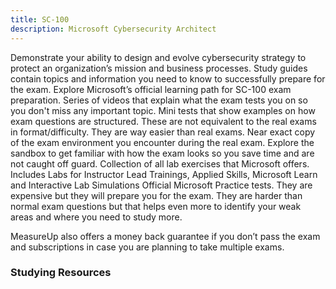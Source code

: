 ```yaml
---
title: SC-100
description: Microsoft Cybersecurity Architect
---
```


<Card title="Get Started" icon="star"> 
  <LinkCard title="Exam SC-100: Microsoft Cybersecurity Architect" href="https://learn.microsoft.com/certifications/exams/sc-100?WT.mc_id=studentamb_165290" target="_blank"/>
      Demonstrate your ability to design and evolve cybersecurity strategy to protect an organization’s mission and business processes.
  <LinkCard title="SC-100 Study Guide" href="https://learn.microsoft.com/credentials/certifications/resources/study-guides/sc-100?WT.mc_id=studentamb_165290" target="_blank"/>
      Study guides contain topics and information you need to know to successfully prepare for the exam.
  <LinkCard title="Microsoft Learn" href="https://learn.microsoft.com/training/courses/sc-100t00?WT.mc_id=studentamb_165290" target="_blank"/>
Explore Microsoft’s official learning path for SC-100 exam preparation.
  <LinkCard title="Readiness Zone" href="https://learn.microsoft.com/en-us/shows/exam-readiness-zone/preparing-for-sc-100-design-solutions-that-align-with-security-best-practices-and-priorities?WT.mc_id=studentamb_165290" target="_blank"/>
      Series of videos that explain what the exam tests you on so you don't miss any important topic.
  <LinkCard title="Practice Assessment" href="https://learn.microsoft.com/credentials/certifications/exams/sc-100/practice/assessment?assessment-type=practice&assessmentId=87&WT.mc_id=studentamb_165290" target="_blank"/>
      Mini tests that show examples on how exam questions are structured. These are not equivalent to the real exams in format/difficulty. They are way easier than real exams.
  <LinkCard title="Exam Sandbox" href="https://aka.ms/examdemo" target="_blank"/>
      Near exact copy of the exam environment you encounter during the real exam. Explore the sandbox to get familiar with how the exam looks so you save time and are not caught off guard.
  <LinkCard title="Exam Labs" href="https://certs.msfthub.wiki/labs/sc-100labs" target="_blank"/>
      Collection of all lab exercises that Microsoft offers. Includes Labs for Instructor Lead Trainings, Applied Skills, Microsoft Learn and Interactive Lab Simulations
</Card>

<Card title="MeasureUp Practice Tests" icon="open-book"> 
  <LinkCard title="MeasureUp Practice Test" href="https://www.measureup.com/microsoft-practice-test-sc-100-cybersecurity-architect-grc.html#u44" target="_blank"/>
  <LinkCard title="MeasureUp Subscriptions" href="https://www.measureup.com/subscription-plans-for-individuals#u44" target="_blank"/>
      Official Microsoft Practice tests. They are expensive but they will prepare you for the exam. They are harder than normal exam questions but that helps 
      even more to identify your weak areas and where you need to study more. 

MeasureUp also offers a money back guarantee if you don’t pass the exam and subscriptions in case you are planning to take multiple exams. 
</Card>

### Studying Resources

<Tabs>

  <TabItem label="Text">
  <CardGrid>
    <LinkCard title="Microsoft Learn" href="https://learn.microsoft.com/training/courses/sc-100t00?WT.mc_id=studentamb_165290" target="_blank"/>
  </CardGrid>
  </TabItem>

  <TabItem label="Videos">
  <CardGrid>
    <LinkCard title="John Savill's SC-100 Study Cram" href="https://www.youtube.com/watch?v=2Qu5gQjNQh4&pp=ygUNc2MgMTAwIGNvdXJzZQ%3D%3D" target="_blank"/>
    <LinkCard title="John Savill's Course" href="https://www.youtube.com/playlist?list=PLlVtbbG169nHcbeVtWUfP8BeEjGniBJeb" target="_blank"/>
    <LinkCard title="Microsoft Enterprise Skills Initiative Intructor-led course" href="https://esi.microsoft.com/Search?q=SC-100&avail=Available&learningoption=Advanced+Role+Based" target="_blank"/>
  </CardGrid>
  </TabItem>

  <TabItem label="Tests">
  <CardGrid>
    <LinkCard title="MeasureUp Practice Tests" href="https://www.measureup.com/microsoft-practice-test-sc-100-cybersecurity-architect-grc.html#u44" target="_blank"/>
    <LinkCard title="Whizlab Practice Tests" href="https://www.whizlabs.com/microsoft-azure-certification-sc-100/" target="_blank"/>
  </CardGrid>
  </TabItem>

  <TabItem label="Paid">
    <CardGrid>
    </CardGrid>
  </TabItem>

  <TabItem label="Misc">
  <CardGrid>
    <LinkCard title="Microsoft 365 E5 Developer Tenant" href="https://developer.microsoft.com/en-us/microsoft-365/dev-program?WT.mc_id=studentamb_165290" target="_blank"/> 
  </CardGrid>
  </TabItem>
  </Tabs>
